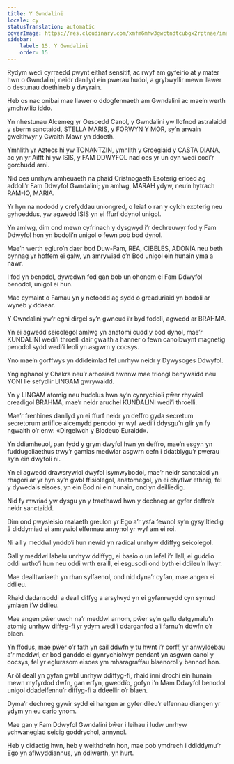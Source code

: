 ```yaml
---
title: Y Gwndalini
locale: cy
statusTranslation: automatic
coverImage: https://res.cloudinary.com/xmfm6mhw3gwctndtcubgx2rptnae/image/upload/v1741354419/small_cover_la_gran_rebelion_28716e29d2.webp
sidebar:
    label: 15. Y Gwndalini
    order: 15
---
```

Rydym wedi cyrraedd pwynt eithaf sensitif, ac rwyf am gyfeirio at y mater hwn o Gwndalini, neidr danllyd ein pwerau hudol, a grybwyllir mewn llawer o destunau doethineb y dwyrain.

Heb os nac onibai mae llawer o ddogfennaeth am Gwndalini ac mae’n werth ymchwilio iddo.

Yn nhestunau Alcemeg yr Oesoedd Canol, y Gwndalini yw llofnod astralaidd y sberm sanctaidd, STELLA MARIS, y FORWYN Y MOR, sy’n arwain gweithwyr y Gwaith Mawr yn ddoeth.

Ymhlith yr Aztecs hi yw TONANTZIN, ymhlith y Groegiaid y CASTA DIANA, ac yn yr Aifft hi yw ISIS, y FAM DDWYFOL nad oes yr un dyn wedi codi’r gorchudd arni.

Nid oes unrhyw amheuaeth na phaid Cristnogaeth Esoterig erioed ag addoli’r Fam Ddwyfol Gwndalini; yn amlwg, MARAH ydyw, neu’n hytrach RAM-IO, MARIA.

Yr hyn na nododd y crefyddau uniongred, o leiaf o ran y cylch exoterig neu gyhoeddus, yw agwedd ISIS yn ei ffurf ddynol unigol.

Yn amlwg, dim ond mewn cyfrinach y dysgwyd i’r dechreuwyr fod y Fam Ddwyfol hon yn bodoli’n unigol o fewn pob bod dynol.

Mae’n werth egluro’n daer bod Duw-Fam, REA, CIBELES, ADONÍA neu beth bynnag yr hoffem ei galw, yn amrywiad o’n Bod unigol ein hunain yma a nawr.

I fod yn benodol, dywedwn fod gan bob un ohonom ei Fam Ddwyfol benodol, unigol ei hun.

Mae cymaint o Famau yn y nefoedd ag sydd o greaduriaid yn bodoli ar wyneb y ddaear.

Y Gwndalini yw’r egni dirgel sy’n gwneud i’r byd fodoli, agwedd ar BRAHMA.

Yn ei agwedd seicolegol amlwg yn anatomi cudd y bod dynol, mae’r KUNDALINI wedi’i throelli dair gwaith a hanner o fewn canolbwynt magnetig penodol sydd wedi’i leoli yn asgwrn y cocsys.

Yno mae’n gorffwys yn ddideimlad fel unrhyw neidr y Dywysoges Ddwyfol.

Yng nghanol y Chakra neu’r arhosiad hwnnw mae triongl benywaidd neu YONI lle sefydlir LINGAM gwrywaidd.

Yn y LINGAM atomig neu hudolus hwn sy’n cynrychioli pŵer rhywiol creadigol BRAHMA, mae’r neidr aruchel KUNDALINI wedi’i throelli.

Mae’r frenhines danllyd yn ei ffurf neidr yn deffro gyda secretum secretorum artifice alcemydd penodol yr wyf wedi’i ddysgu’n glir yn fy ngwaith o’r enw: «Dirgelwch y Blodeuo Euraidd».

Yn ddiamheuol, pan fydd y grym dwyfol hwn yn deffro, mae’n esgyn yn fuddugoliaethus trwy’r gamlas medwlar asgwrn cefn i ddatblygu’r pwerau sy’n ein dwyfoli ni.

Yn ei agwedd drawsrywiol dwyfol isymwybodol, mae’r neidr sanctaidd yn rhagori ar yr hyn sy’n gwbl ffisiolegol, anatomegol, yn ei chyflwr ethnig, fel y dywedais eisoes, yn ein Bod ni ein hunain, ond yn deilliedig.

Nid fy mwriad yw dysgu yn y traethawd hwn y dechneg ar gyfer deffro’r neidr sanctaidd.

Dim ond pwysleisio realaeth greulon yr Ego a’r ysfa fewnol sy’n gysylltiedig â diddymiad ei amrywiol elfennau annynol yr wyf am ei roi.

Ni all y meddwl ynddo’i hun newid yn radical unrhyw ddiffyg seicolegol.

Gall y meddwl labelu unrhyw ddiffyg, ei basio o un lefel i’r llall, ei guddio oddi wrtho’i hun neu oddi wrth eraill, ei esgusodi ond byth ei ddileu’n llwyr.

Mae dealltwriaeth yn rhan sylfaenol, ond nid dyna’r cyfan, mae angen ei ddileu.

Rhaid dadansoddi a deall diffyg a arsylwyd yn ei gyfanrwydd cyn symud ymlaen i’w ddileu.

Mae angen pŵer uwch na’r meddwl arnom, pŵer sy’n gallu datgymalu’n atomig unrhyw diffyg-fi yr ydym wedi’i ddarganfod a’i farnu’n ddwfn o’r blaen.

Yn ffodus, mae pŵer o’r fath yn sail ddwfn y tu hwnt i’r corff, yr anwyldebau a’r meddwl, er bod ganddo ei gynrychiolwyr pendant yn asgwrn canol y cocsys, fel yr eglurasom eisoes ym mharagraffau blaenorol y bennod hon.

Ar ôl deall yn gyfan gwbl unrhyw ddiffyg-fi, rhaid inni drochi ein hunain mewn myfyrdod dwfn, gan erfyn, gweddïo, gofyn i’n Mam Ddwyfol benodol unigol ddadelfennu’r diffyg-fi a ddeellir o’r blaen.

Dyma’r dechneg gywir sydd ei hangen ar gyfer dileu’r elfennau diangen yr ydym yn eu cario ynom.

Mae gan y Fam Ddwyfol Gwndalini bŵer i leihau i ludw unrhyw ychwanegiad seicig goddrychol, annynol.

Heb y didactig hwn, heb y weithdrefn hon, mae pob ymdrech i ddiddymu’r Ego yn aflwyddiannus, yn ddiwerth, yn hurt.


